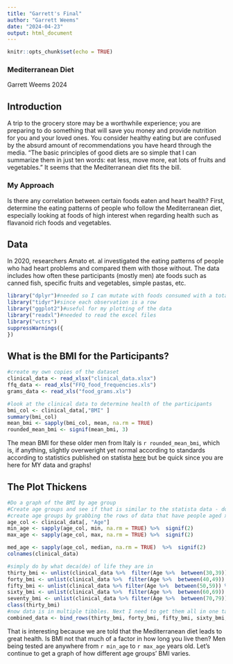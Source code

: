 ```yaml
---
title: "Garrett's Final"
author: "Garrett Weems"
date: "2024-04-23"
output: html_document
---
```


```r
knitr::opts_chunk$set(echo = TRUE)
```

### Mediterranean Diet 
Garrett Weems
2024

## Introduction
A trip to the grocery store may be a worthwhile experience; you are preparing to do something that will save you money and provide nutrition for you and your loved ones. You consider healthy eating but are confused by the absurd amount of recommendations you have heard through the media. "The basic principles of good diets are so simple that I can summarize them in just ten words: eat less, move more, eat lots of fruits and vegetables." It seems that the Mediterranean diet fits the bill. 

### My Approach
Is there any correlation between certain foods eaten and heart health? First, determine the eating patterns of people who follow the Mediterranean diet, especially looking at foods of high interest when regarding health such as flavanoid rich foods and vegetables.   

## Data

In 2020, researchers Amato et. al investigated the eating patterns of people who had heart problems and compared them with those without. The data includes how often these participants (mostly men) ate foods such as canned fish, specific fruits and vegetables, simple pastas, etc. 

```r
library("dplyr")#needed so I can mutate with foods consumed with a total fruits and vegetables amount. 
library("tidyr")#since each observation is a row
library("ggplot2")#useful for my plotting of the data 
library("readxl")#needed to read the excel files 
library("vctrs")
suppressWarnings({ 
}) 
```

## What is the BMI for the Participants? 

```r
#create my own copies of the dataset
clinical_data <- read_xlsx("clinical_data.xlsx")
ffq_data <- read_xls("FFQ_food_frequencies.xls")
grams_data <- read_xls("food_grams.xls")

#look at the clinical data to determine health of the participants
bmi_col <- clinical_data[,"BMI" ]
summary(bmi_col)
mean_bmi <- sapply(bmi_col, mean, na.rm = TRUE)
rounded_mean_bmi <- signif(mean_bmi, 3)


```

The mean BMI for these older men from Italy is `r rounded_mean_bmi`, which is, if anything, slightly overweright yet normal according to standards according to statistics published on statista [here](https://www.statista.com/statistics/727866/distribution-of-body-mass-index-by-age-italy/) but be quick since you are here for MY data and graphs! 




## The Plot Thickens 
```r
#Do a graph of the BMI by age group 
#Create age groups and see if that is similar to the statista data - does BMI steaily increase with age? 
#create age groups by grabbing the rows of data that have people aged x-y, y-z, z-a, etc.
age_col <- clinical_data[, "Age"]
min_age <- sapply(age_col, min, na.rm = TRUE) %>%  signif(2)
max_age <- sapply(age_col, max, na.rm = TRUE) %>%  signif(2)

med_age <- sapply(age_col, median, na.rm = TRUE)  %>%  signif(2)
colnames(clinical_data)

#simply do by what deca(de) of life they are in
thirty_bmi <- unlist(clinical_data %>%  filter(Age %>%  between(30,39)) %>% select(BMI, Age))
forty_bmi <- unlist(clinical_data %>%  filter(Age %>%  between(40,49)) %>% select(BMI, Age))
fifty_bmi <- unlist(clinical_data %>% filter(Age %>%  between(50,59)) %>% select(BMI, Age))
sixty_bmi <- unlist(clinical_data %>%  filter(Age %>%  between(60,69)) %>% select(BMI, Age))
seventy_bmi <- unlist(clinical_data %>% filter(Age %>%  between(70,79)) %>% select(BMI, Age))
class(thirty_bmi)
#now data is in multiple tibbles. Next I need to get them all in one tall dataframe in order to plot them groupby
combined_data <- bind_rows(thirty_bmi, forty_bmi, fifty_bmi, sixty_bmi, seventy_bmi)

```
That is interesting because we are told that the Mediterranean diet leads to great health. Is BMI not that much of a factor in how long you live then? Men being tested are anywhere from `r min_age` to `r max_age` years old. Let's continue to get a graph of how different age groups' BMI varies. 


